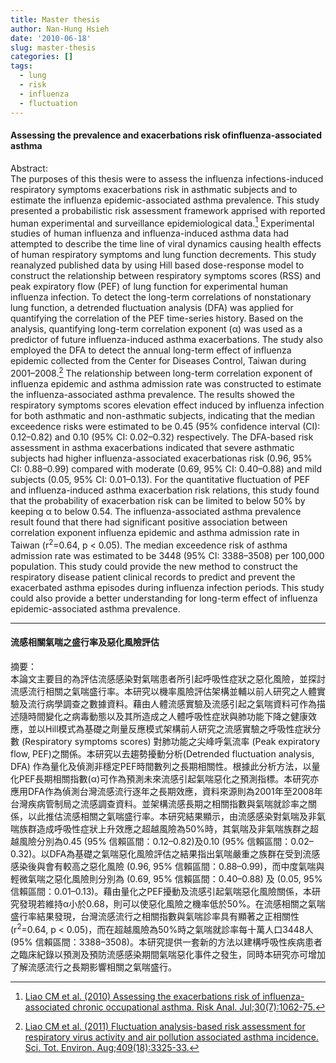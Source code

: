 ```yaml
---
title: Master thesis
author: Nan-Hung Hsieh
date: '2010-06-18'
slug: master-thesis
categories: []
tags:
  - lung
  - risk
  - influenza
  - fluctuation
---
```


#### Assessing the prevalence and exacerbations risk ofinfluenza-associated asthma

Abstract:  
The purposes of this thesis were to assess the influenza infections-induced respiratory symptoms exacerbations risk in asthmatic subjects and to estimate the influenza epidemic-associated asthma prevalence. This study presented a probabilistic risk assessment framework apprised with reported human experimental and surveillance epidemiological data.^[[Liao CM et al. (2010) Assessing the exacerbations risk of influenza-associated chronic occupational asthma. Risk Anal. Jul;30(7):1062-75.](http://onlinelibrary.wiley.com/doi/10.1111/j.1539-6924.2010.01402.x/abstract)] Experimental studies of human influenza and influenza-induced asthma data had attempted to describe the time line of viral dynamics causing health effects of human respiratory symptoms and lung function decrements. This study reanalyzed published data by using Hill based dose-response model to construct the relationship between respiratory symptoms scores (RSS) and peak expiratory flow (PEF) of lung function for experimental human influenza infection. To detect the long-term correlations of nonstationary lung function, a detrended fluctuation analysis (DFA) was applied for quantifying the correlation of the PEF time-series history. Based on the analysis, quantifying long-term correlation exponent (α) was used as a predictor of future influenza-induced asthma exacerbations. The study also employed the DFA to detect the annual long-term effect of influenza epidemic collected from the Center for Diseases Control, Taiwan during 2001–2008.^[[Liao CM et al. (2011) Fluctuation analysis-based risk assessment for respiratory virus activity and air pollution associated asthma incidence. Sci. Tot. Environ. Aug;409(18):3325-33.](https://www.sciencedirect.com/science/article/pii/S0048969711005237)] The relationship between long-term correlation exponent of influenza epidemic and asthma admission rate was constructed to estimate the influenza-associated asthma prevalence. The results showed the respiratory symptoms scores elevation effect induced by influenza infection for both asthmatic and non-asthmatic subjects, indicating that the median exceedence risks were estimated to be 0.45 (95% confidence interval (CI): 0.12–0.82) and 0.10 (95% CI: 0.02–0.32) respectively. The DFA-based risk assessment in asthma exacerbations indicated that severe asthmatic subjects had higher influenza-associated exacerbationas risk (0.96, 95% CI: 0.88–0.99) compared with moderate (0.69, 95% CI: 0.40–0.88) and mild subjects (0.05, 95% CI: 0.01–0.13). For the quantitative fluctuation of PEF and influenza-induced asthma exacerbation risk relations, this study found that the probability of exacerbation risk can be limited to below 50% by keeping α to below 0.54. The influenza-associated asthma prevalence result found that there had significant positive association between correlation exponent influenza epidemic and asthma admission rate in Taiwan (r^2^=0.64, p < 0.05). The median exceedence risk of asthma admission rate was estimated to be 3448 (95% CI: 3388–3508) per 100,000 population. This study could provide the new method to construct the respiratory disease patient clinical records to predict and prevent the exacerbated asthma episodes during influenza infection periods. This study could also provide a better understanding for long-term effect of influenza epidemic-associated asthma prevalence.

***

#### 流感相關氣喘之盛行率及惡化風險評估

摘要：  
本論文主要目的為評估流感感染對氣喘患者所引起呼吸性症狀之惡化風險，並探討流感流行相關之氣喘盛行率。本研究以機率風險評估架構並輔以前人研究之人體實驗及流行病學調查之數據資料。藉由人體流感實驗及流感引起之氣喘資料可作為描述隨時間變化之病毒動態以及其所造成之人體呼吸性症狀與肺功能下降之健康效應，並以Hill模式為基礎之劑量反應模式架構前人研究之流感實驗之呼吸性症狀分數 (Respiratory symptoms scores) 對肺功能之尖峰呼氣流率 (Peak expiratory flow, PEF)之關係。本研究以去趨勢擾動分析(Detrended fluctuation analysis, DFA) 作為量化及偵測非穩定PEF時間數列之長期相關性。根據此分析方法，以量化PEF長期相關指數(α)可作為預測未來流感引起氣喘惡化之預測指標。本研究亦應用DFA作為偵測台灣流感流行逐年之長期效應，資料來源則為2001年至2008年台灣疾病管制局之流感調查資料。並架構流感長期之相關指數與氣喘就診率之關係，以此推估流感相關之氣喘盛行率。本研究結果顯示，由流感感染對氣喘及非氣喘族群造成呼吸性症狀上升效應之超越風險為50%時，其氣喘及非氣喘族群之超越風險分別為0.45 (95% 信賴區間：0.12–0.82)及0.10 (95% 信賴區間：0.02–0.32)。以DFA為基礎之氣喘惡化風險評估之結果指出氣喘嚴重之族群在受到流感感染後與會有較高之惡化風險 (0.96, 95% 信賴區間：0.88–0.99)，而中度氣喘與輕微氣喘之惡化風險則分別為 (0.69, 95% 信賴區間：0.40–0.88) 及 (0.05, 95% 信賴區間：0.01–0.13)。藉由量化之PEF擾動及流感引起氣喘惡化風險關係，本研究發現若維持α小於0.68，則可以使惡化風險之機率低於50%。在流感相關之氣喘盛行率結果發現，台灣流感流行之相關指數與氣喘診率具有顯著之正相關性 (r^2^=0.64, p < 0.05)，而在超越風險為50%時之氣喘就診率每十萬人口3448人 (95% 信賴區間：3388–3508)。本研究提供一套新的方法以建構呼吸性疾病患者之臨床紀錄以預測及預防流感感染期間氣喘惡化事件之發生，同時本研究亦可增加了解流感流行之長期影響相關之氣喘盛行。

